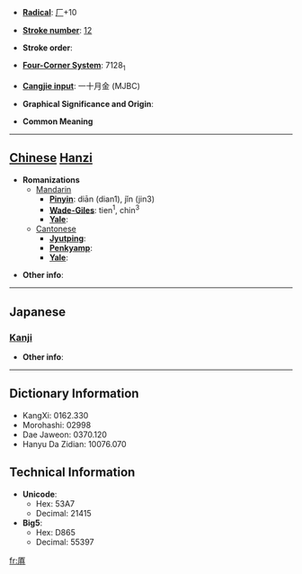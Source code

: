 * '''[[Wiktionary:Chinese radical index| Radical]]''': [[Wiktionary:Chinese radical index 厂|厂]]+10

* '''[[Wiktionary:Chinese total strokes index|Stroke number]]''': [[Wiktionary:Chinese total strokes index 12|12]]

* '''Stroke order''': 

* '''[[Wiktionary:Chinese four corner index|Four-Corner System]]''': 7128<sub>1</sub>

* '''[[Wiktionary:Chinese Cangjie index|Cangjie input]]''': 一十月金 (MJBC)

* '''Graphical Significance and Origin''': 

* '''Common Meaning'''

----

== [[Chinese]] [[Hanzi]] ==

* '''Romanizations'''
** [[Mandarin]]
*** '''[[Pinyin]]''': diān (dian1), jǐn (jin3)
*** '''[[Wade-Giles]]''': tien<sup>1</sup>, chin<sup>3</sup>
*** '''[[Yale]]''': 
**[[Cantonese]]
***'''[[Jyutping]]''':
***'''[[Penkyamp]]''': 
***'''[[Yale]]''': 

* '''Other info''': 

----

==Japanese==
===[[Kanji]]===
{{kanji|on readings=[[てん]] (ten)
|kun readings=[[つか]] (tsuka)
}}

* '''Other info''':  

----

== Dictionary Information ==

* KangXi: 0162.330
* Morohashi: 02998
* Dae Jaweon: 0370.120
* Hanyu Da Zidian: 10076.070

== Technical Information ==

* '''Unicode''':
** Hex: 53A7
** Decimal: 21415
* '''Big5''':
** Hex: D865
** Decimal: 55397

[[fr:厧]]